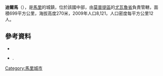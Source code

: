 '''迪爾馬'''（{{lang-fr|Dirma}}），是[[馬里|馬里]]的城鎮，位於該國中部，由[[莫普提區|莫普提區]]的[[尤瓦魯省|尤瓦魯省]]負責管轄，面積699平方公里，海拔高度270米，2009年人口8,121，人口密度每平方公里12人。

==參考資料==
*{{citation | url=http://instat.gov.ml/documentation/mopti.pdf | publisher=République de Mali: Institut National de la Statistique | title=Resultats Provisoires RGPH 2009 (Région de Mopti) | language=fr | accessdate=2015-07-20 | archive-date=2012-09-19 | archive-url=https://www.webcitation.org/6AnaIKCNv?url=http://instat.gov.ml/documentation/mopti.pdf | dead-url=no }}
*{{citation | title=Plan de Sécurité Alimentaire Commune Rurale de Dirma 2006-2010 | publisher=Commissariat à la Sécurité Alimentaire, République du Mali, USAID-Mali | year=2006 | url=http://www.aec.msu.edu/fs2/mali_fd_strtgy/plans/mopti/youwarou/psa_dirma.pdf | language=fr | deadurl=yes | archiveurl=https://web.archive.org/web/20120826111049/http://www.aec.msu.edu/fs2/mali_fd_strtgy/plans/mopti/youwarou/psa_dirma.pdf | archivedate=2012年8月26日 | df= }}.

{{Coord|15|30|53|N|4|12|44|W|display=title}}

{{莫普提區}}

[[Category:馬里城市|Category:馬里城市]]


{{Mali-geo-stub}}